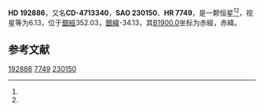{{Starbox begin
| name = HD 192886
}}
{{Starbox observe
| epoch = [[J2000.0|J2000.0]]
| constell = {{星座名待查}}<ref name=SIMBAD>{{cite web
 | url=http://simbad.u-strasbg.fr/simbad/sim-id?Ident=HR+7749
 | title =Pulsating variable Star
 | publisher=Centre de Données astronomiques de Strasbourg
 | work=SIMBAD
 | accessdate=2012-07-13}}</ref><ref name=DATA>{{cite web
 | url=http://vizier.u-strasbg.fr/viz-bin/VizieR-5?-out.add=.&-source=5050&-corr=PK=HR&-out.max=9999&HR=7749
 | title=VizieR Detailed Page
 | accessdate=2012-07-13
 | archive-date=2016-03-05
 | archive-url=https://web.archive.org/web/20160305022413/http://vizier.u-strasbg.fr/viz-bin/VizieR-5?-out.add=.&-source=5050&-corr=PK=HR&-out.max=9999&HR=7749
 | dead-url=no
 }}</ref>
| 星官 = 
| ra = {{RA|20|19|17.9}}<ref name=SIMBAD /><ref name=DATA />
| dec = {{DEC|-47|34|49}}<ref name=SIMBAD /><ref name=DATA />
| appmag_v = 6.13<ref name=SIMBAD /><ref name=DATA />
}}
{{Starbox character
| class = F5V<ref name=SIMBAD /><ref name=DATA />
| b-v = 0.46<ref name=SIMBAD /><ref name=DATA />
| u-b = 0.01<ref name=SIMBAD /><ref name=DATA />
| r-i = 0.26C<ref name=SIMBAD /><ref name=DATA />
| variable = 
}}
{{Starbox astrometry
| radial_v = 0.01
| prop_mo_ra = -31
| parallax = 0.026
| p_error = 
}}
{{Starbox catalog
| names =CD-4713340，[[SAO星表|SAO]] 230150，[[HD星表|HD]] 192886，[[HR星表|HR]] 7749}}
{{Starbox reference |Simbad=HR+7749}}
{{Starbox end}}

'''HD 192886'''，又名'''CD-4713340'''，'''SAO 230150'''、'''HR 7749'''，是一颗恒星<ref name=SIMBAD /><ref name=DATA />，视星等为6.13，位于[[銀道座標系|銀經]]352.03，[[銀道座標系|銀緯]]-34.13，其[[B1900.0|B1900.0]]坐标为赤經{{RA|20|12|6.5}}，赤緯{{DEC|-47|-34.13|10}}。

== 参考文献 ==
{{reflist}}

{{star-stub}}

[[Category:HD和HDE天體|192886]]
[[Category:HR天體|7749]]
[[Category:SAO天體|230150]]